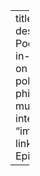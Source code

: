 ---
title: "Piliyabaazi"
description: "This Hindi Podcast brings to you in-depth conversations on politics, public policy, technology, philosophy and pretty much everything that is interesting."
image: "images/thumbnail.png"
linkText: "View All Episodes"
order: 3

---